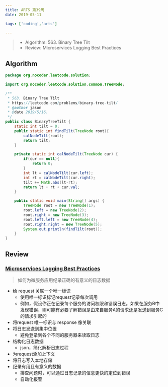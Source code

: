 ```yaml
---
title: ARTS 第39周
date: 2019-05-11

tags: ['coding','arts']

---
```


> - Algorithm: 563. Binary Tree Tilt
> - Review: Microservices Logging Best Practices

## Algorithm

```java
package org.nocoder.leetcode.solution;

import org.nocoder.leetcode.solution.common.TreeNode;

/**
 * 563. Binary Tree Tilt
 * https://leetcode.com/problems/binary-tree-tilt/
 * @author jason
 * @date 2019/5/16.
 */
public class BinaryTreeTilt {
    static int tilt = 0;
    public static int findTilt(TreeNode root){
        calNodeTilt(root);
        return tilt;
    }

    private static int calNodeTilt(TreeNode cur) {
        if(cur == null){
            return 0;
        }
        int lt = calNodeTilt(cur.left);
        int rt = calNodeTilt(cur.right);
        tilt += Math.abs(lt-rt);
        return lt + rt + cur.val;
    }

    public static void main(String[] args) {
        TreeNode root = new TreeNode(1);
        root.left = new TreeNode(2);
        root.right = new TreeNode(3);
        root.left.left = new TreeNode(4);
        root.right.right = new TreeNode(5);
        System.out.println(findTilt(root));
    }
}
```


## Review

### [Microservices Logging Best Practices](https://dzone.com/articles/microservices-logging-best-practices)

>  如何为微服务应用纪录正确的有意义的日志数据

- 给 request 关联一个唯一标识
  - 使用唯一标识标记request记录每次调用
  - 例如，假设你正在记录每个服务的访问权限和错误日志。如果在服务B中发现错误，则可能有必要了解错误是由来自服务A的请求还是发送到服务C的请求引起的
- 将request 唯一标识与 response 像关联
- 将日志发送到集中位置
  - 避免登录到各个不同的服务器来读取日志
- 结构化日志数据
  - json，简化解析日志过程
- 为request添加上下文
- 将日志写入本地存储
- 纪录有用且有意义的数据
  - 排查问题时，可以通过日志记录的信息更快的定位到错误
  - 自动化报警

